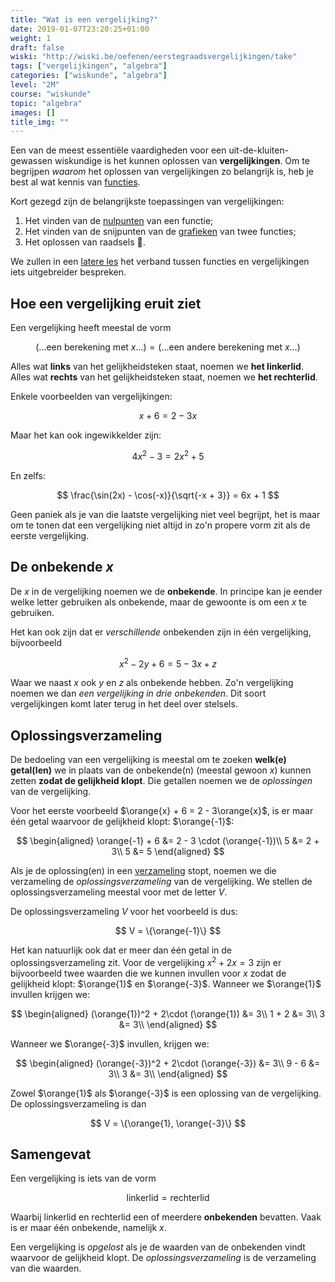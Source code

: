 ```yaml
---
title: "Wat is een vergelijking?"
date: 2019-01-07T23:20:25+01:00
weight: 1
draft: false
wiski: "http://wiski.be/oefenen/eerstegraadsvergelijkingen/take"
tags: ["vergelijkingen", "algebra"]
categories: ["wiskunde", "algebra"]
level: "2M"
course: "wiskunde"
topic: "algebra"
images: []
title_img: ""
---
```


Een van de meest essentiële vaardigheden voor een uit-de-kluiten-gewassen wiskundige is het kunnen oplossen van **vergelijkingen**. Om te begrijpen _waarom_ het oplossen van vergelijkingen zo belangrijk is, heb je best al wat kennis van [functies](../../functies/).

Kort gezegd zijn de belangrijkste toepassingen van vergelijkingen:

1. Het vinden van de [nulpunten](../../functies/nulpunten) van een functie;
2. Het vinden van de snijpunten van de [grafieken](../../functies/grafiek) van twee functies;
3. Het oplossen van raadsels 🧐.

We zullen in een [latere les](../functies) het verband tussen functies en vergelijkingen iets uitgebreider bespreken.

## Hoe een vergelijking eruit ziet

Een vergelijking heeft meestal de vorm

$$
(\ldots \text{een berekening met }x \ldots) = (\ldots \text{een andere berekening met }x \ldots)
$$

Alles wat **links** van het gelijkheidsteken staat, noemen we **het linkerlid**. Alles wat **rechts** van het gelijkheidsteken staat, noemen we **het rechterlid**.

Enkele voorbeelden van vergelijkingen:

$$
x + 6 = 2 - 3x
$$

Maar het kan ook ingewikkelder zijn:

$$
4x^2 - 3 = 2x^2 + 5
$$

En zelfs:

$$
\frac{\sin(2x) - \cos(-x)}{\sqrt{-x + 3}} = 6x + 1
$$

Geen paniek als je van die laatste vergelijking niet veel begrijpt, het is maar om te tonen dat een vergelijking niet altijd in zo'n propere vorm zit als de eerste vergelijking.

## De onbekende $x$

De $x$ in de vergelijking noemen we de **onbekende**. In principe kan je eender welke letter gebruiken als onbekende, maar de gewoonte is om een $x$ te gebruiken.

Het kan ook zijn dat er _verschillende_ onbekenden zijn in één vergelijking, bijvoorbeeld

$$
x^2 - 2y + 6 = 5 - 3x + z
$$

Waar we naast $x$ ook $y$ en $z$ als onbekende hebben. Zo'n vergelijking noemen we dan _een vergelijking in drie onbekenden_. Dit soort vergelijkingen komt later terug in het deel over stelsels.

## Oplossingsverzameling

De bedoeling van een vergelijking is meestal om te zoeken **welk(e) getal(len)** we in plaats van de onbekende(n) <Mute>(meestal gewoon $x$)</Mute> kunnen zetten **zodat de gelijkheid klopt**. Die getallen noemen we de _oplossingen_ van de vergelijking.

Voor het eerste voorbeeld $\orange{x} + 6 = 2 - 3\orange{x}$, is er maar één getal waarvoor de
gelijkheid klopt: $\orange{-1}$:

$$
\begin{aligned}
\orange{-1} + 6 &= 2 - 3 \cdot (\orange{-1})\\
5 &= 2 + 3\\
5 &= 5
\end{aligned}
$$

Als je de oplossing(en) in een [verzameling](../../verzamelingen) stopt, noemen we die verzameling de _oplossingsverzameling_ van de vergelijking. We stellen de oplossingsverzameling meestal voor met de letter $V$.

De oplossingsverzameling $V$ voor het voorbeeld is dus:

$$
V = \{\orange{-1}\}
$$


<Expand title="Uitbreiding: Meerdere oplossingen">

Het kan natuurlijk ook dat er meer dan één getal in de oplossingsverzameling
zit. Voor de vergelijking $x^2 + 2x = 3$ zijn er bijvoorbeeld twee waarden
die we kunnen invullen voor $x$ zodat de gelijkheid klopt: $\orange{1}$ en
$\orange{-3}$. Wanneer we $\orange{1}$ invullen krijgen we:

$$
\begin{aligned}
(\orange{1})^2 + 2\cdot (\orange{1}) &= 3\\
 1 + 2 &= 3\\
 3 &= 3\\
\end{aligned}
$$

Wanneer we $\orange{-3}$ invullen, krijgen we:

$$
\begin{aligned}
(\orange{-3})^2 + 2\cdot (\orange{-3}) &= 3\\
 9 - 6 &= 3\\
 3 &= 3\\
\end{aligned}
$$

Zowel $\orange{1}$ als $\orange{-3}$ is een oplossing van de vergelijking. De
oplossingsverzameling is dan

$$
V = \{\orange{1}, \orange{-3}\}
$$


</Expand>

## Samengevat

<Attention title="Vergelijking">

Een vergelijking is iets van de vorm

$$
\text{linkerlid} = \text{rechterlid}
$$

Waarbij $\text{linkerlid}$ en $\text{rechterlid}$ een of meerdere **onbekenden** bevatten. Vaak is er maar één onbekende, namelijk $x$.
</Attention>

<Attention title="Oplossingsverzameling">

Een vergelijking is _opgelost_ als je de waarden van de onbekenden vindt waarvoor de gelijkheid klopt. De _oplossingsverzameling_ is de verzameling van die waarden.
</Attention>
